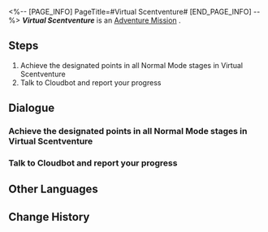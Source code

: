 <%-- [PAGE_INFO]
PageTitle=#Virtual Scentventure#
[END_PAGE_INFO] --%>
{{Stub|Dialogue, characters, and location(s)}}
{{Mission Infobox
|id            = 8016302
|title         = 
|image         = Mission Virtual Scentventure.png
|type          = Adventure
|event_name    = 
|chapter       = 
|requirements  = [[Adventure Mission]] ''[[Virtual Scentventure]]'' completed
|summary       = <!--official mission summary from Fate's Atlas-->
|characters    = <!--characters that appear in this mission-->
|startLocation = <!--location as it intially appears on the mission screen-->
|world         = <!--i.e. Penacony-->
|area          = <!--i.e. A Child's Dream-->
|prev          = 
|next          = Virtual Scentventure
|exp           = 
|credits       = 5000
|stellarJade   = 
|other         = {{Card List||delim=;}}
}}
'''''Virtual Scentventure''''' is an [[Adventure Mission]]<!--in [world]-->.

==Steps==
# Achieve the designated points in all Normal Mode stages in Virtual Scentventure
# Talk to Cloudbot and report your progress

<!--
==Gameplay Notes==

--><!--
==Trial Character==

-->
==Dialogue==
{{Stub Dialogue}}
===Achieve the designated points in all Normal Mode stages in Virtual Scentventure===
{{Mission Description|type=adventure|location=<!--to be added-->|Is there anything that a stick can't solve? It's just a battle, but this "scent plug-in" is quite interesting...}}
{{Dialogue Start}}
:{{tx}}
{{Dialogue End}}

===Talk to Cloudbot and report your progress===
{{Mission Description|type=adventure|location=<!--to be added-->|update|Very good, it was just an illusion. You completed the test smoothly. Now it's time to chat with the Cloudbot. I wonder if the threshold data recorded in this test is in line with the expectations of the Department of Ecology?}}
{{Dialogue Start}}
:{{tx}}
{{Dialogue End}}

==Other Languages==
{{Other Languages
|en   = Virtual Scentventure
|zhs  = 虚境味探
|zht  = 虛境味探
|ja   = 仮想の味に酔いしれて
|ko   = 가상세계 후각 탐험
|es   = Aventura aromática
|fr   = Aventure sensovirtuelle
|ru   = Пахучее приключение
|th   = ตะลุยกลิ่นพิศวง
|vi   = Mùi Hương Ảo Giác
|de   = Aromabenteuer
|id   = Petualangan Aroma Virtual
|pt   = Aventura Olfativa Virtual
}}

==Change History==
{{Change History|1.6}}
